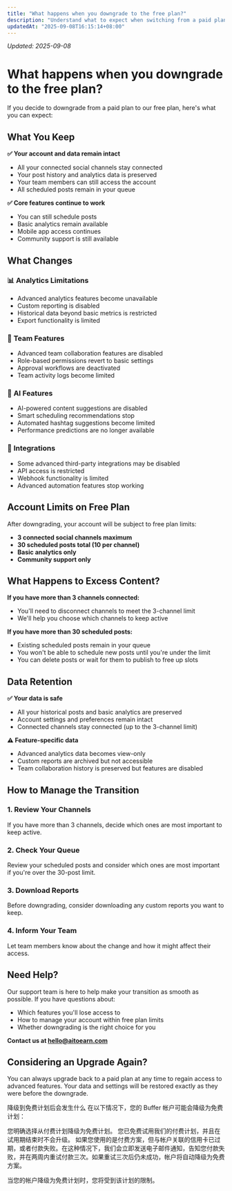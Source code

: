 ```yaml
---
title: "What happens when you downgrade to the free plan?"
description: "Understand what to expect when switching from a paid plan to Aitoearn's free plan."
updatedAt: "2025-09-08T16:15:14+08:00"
---
```

<!-- UPDATED_AT -->
_Updated: 2025-09-08_

# What happens when you downgrade to the free plan?

If you decide to downgrade from a paid plan to our free plan, here's what you can expect:

## What You Keep

**✅ Your account and data remain intact**
- All your connected social channels stay connected
- Your post history and analytics data is preserved
- Your team members can still access the account
- All scheduled posts remain in your queue

**✅ Core features continue to work**
- You can still schedule posts
- Basic analytics remain available
- Mobile app access continues
- Community support is still available

## What Changes

### 📊 **Analytics Limitations**
- Advanced analytics features become unavailable
- Custom reporting is disabled
- Historical data beyond basic metrics is restricted
- Export functionality is limited

### 👥 **Team Features**
- Advanced team collaboration features are disabled
- Role-based permissions revert to basic settings
- Approval workflows are deactivated
- Team activity logs become limited

### 🤖 **AI Features**
- AI-powered content suggestions are disabled
- Smart scheduling recommendations stop
- Automated hashtag suggestions become limited
- Performance predictions are no longer available

### 🔗 **Integrations**
- Some advanced third-party integrations may be disabled
- API access is restricted
- Webhook functionality is limited
- Advanced automation features stop working

## Account Limits on Free Plan

After downgrading, your account will be subject to free plan limits:

- **3 connected social channels maximum**
- **30 scheduled posts total (10 per channel)**
- **Basic analytics only**
- **Community support only**

## What Happens to Excess Content?

**If you have more than 3 channels connected:**
- You'll need to disconnect channels to meet the 3-channel limit
- We'll help you choose which channels to keep active

**If you have more than 30 scheduled posts:**
- Existing scheduled posts remain in your queue
- You won't be able to schedule new posts until you're under the limit
- You can delete posts or wait for them to publish to free up slots

## Data Retention

**✅ Your data is safe**
- All your historical posts and basic analytics are preserved
- Account settings and preferences remain intact
- Connected channels stay connected (up to the 3-channel limit)

**⚠️ Feature-specific data**
- Advanced analytics data becomes view-only
- Custom reports are archived but not accessible
- Team collaboration history is preserved but features are disabled

## How to Manage the Transition

### 1. **Review Your Channels**
If you have more than 3 channels, decide which ones are most important to keep active.

### 2. **Check Your Queue**
Review your scheduled posts and consider which ones are most important if you're over the 30-post limit.

### 3. **Download Reports**
Before downgrading, consider downloading any custom reports you want to keep.

### 4. **Inform Your Team**
Let team members know about the change and how it might affect their access.

## Need Help?

Our support team is here to help make your transition as smooth as possible. If you have questions about:

- Which features you'll lose access to
- How to manage your account within free plan limits
- Whether downgrading is the right choice for you

**Contact us at [hello@aitoearn.com](mailto:hello@aitoearn.com)**

## Considering an Upgrade Again?

You can always upgrade back to a paid plan at any time to regain access to advanced features. Your data and settings will be restored exactly as they were before the downgrade.


降级到免费计划后会发生什么
在以下情况下，您的 Buffer 帐户可能会降级为免费计划：

您明确选择从付费计划降级为免费计划。
您已免费试用我们的付费计划，并且在试用期结束时不会升级。
如果您使用的是付费方案，但与帐户关联的信用卡已过期，或者付款失败。在这种情况下，我们会立即发送电子邮件通知，告知您付款失败，并在两周内重试付款三次。如果重试三次后仍未成功，帐户将自动降级为免费方案。

当您的帐户降级为免费计划时，您将受到该计划的限制。
